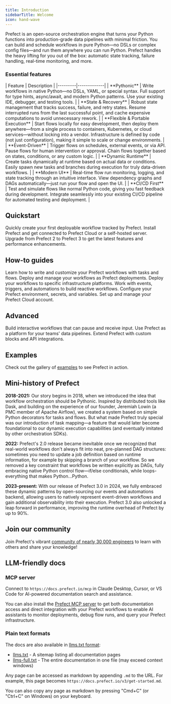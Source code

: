 ```yaml
---
title: Introduction
sidebarTitle: Welcome
icon: hand-wave
---
```

Prefect is an open-source orchestration engine that turns your Python functions into production-grade data pipelines with minimal friction. You can build and schedule workflows in pure Python—no DSLs or complex config files—and run them anywhere you can run Python. Prefect handles the heavy lifting for you out of the box: automatic state tracking, failure handling, real-time monitoring, and more.


### Essential features
<div className="t-full-width">
| Feature | Description |
|---------|-------------|
| **Pythonic** | Write workflows in native Python—no DSLs, YAML, or special syntax. Full support for type hints, async/await, and modern Python patterns. Use your existing IDE, debugger, and testing tools. |
| **State & Recovery** | Robust state management that tracks success, failure, and retry states. Resume interrupted runs from the last successful point, and cache expensive computations to avoid unnecessary rework. |
| **Flexible & Portable Execution** | Start flows locally for easy development, then deploy them anywhere—from a single process to containers, Kubernetes, or cloud services—without locking into a vendor. Infrastructure is defined by code (not just configuration), making it simple to scale or change environments. |
| **Event-Driven** | Trigger flows on schedules, external events, or via API. Pause flows for human intervention or approval. Chain flows together based on states, conditions, or any custom logic. |
| **Dynamic Runtime** | Create tasks dynamically at runtime based on actual data or conditions. Easily spawn new tasks and branches during execution for truly data-driven workflows. |
| **Modern UI** | Real-time flow run monitoring, logging, and state tracking through an intuitive interface. View dependency graphs and DAGs automatically—just run your flow and open the UI. |
| **CI/CD First** | Test and simulate flows like normal Python code, giving you fast feedback during development. Integrate seamlessly into your existing CI/CD pipeline for automated testing and deployment. |
</div>

## Quickstart

<CardGroup cols={3}>
  <Card title="Quickstart" icon="rocket" href="/v3/get-started/quickstart">
    Quickly create your first deployable workflow tracked by Prefect.
  </Card>
  <Card title="Install Prefect" icon="download" href="/v3/get-started/install">
    Install Prefect and get connected to Prefect Cloud or a self-hosted server.
  </Card>
  <Card title="Upgrade to Prefect 3" icon="sparkles" href="/v3/how-to-guides/migrate/upgrade-to-prefect-3">
    Upgrade from Prefect 2 to Prefect 3 to get the latest features and performance enhancements.
  </Card>
</CardGroup>

## How-to guides

<CardGroup cols={3}>
  <Card title="Build workflows" icon="code" href="/v3/how-to-guides/workflows/write-and-run">
    Learn how to write and customize your Prefect workflows with tasks and flows.
  </Card>
  <Card title="Deploy workflows" icon="rocket" href="/v3/how-to-guides/deployments/create-deployments">
    Deploy and manage your workflows as Prefect deployments.
  </Card>
  <Card title="Configure infrastructure" icon="city" href="/v3/how-to-guides/deployment_infra/managed">
    Deploy your workflows to specific infrastructure platforms.
  </Card>
  <Card title="Set up automations" icon="robot" href="/v3/how-to-guides/automations/creating-automations">
    Work with events, triggers, and automations to build reactive workflows.
  </Card>
  <Card title="Configure Prefect" icon="gears" href="/v3/how-to-guides/configuration/manage-settings">
    Configure your Prefect environment, secrets, and variables.
  </Card>
  <Card title="Use Prefect Cloud" icon="cloud" href="/v3/how-to-guides/cloud/connect-to-cloud">
    Set up and manage your Prefect Cloud account.
  </Card>
</CardGroup>


## Advanced

<CardGroup cols={3}>
  <Card title="Interactive workflows" icon="terminal" href="/v3/advanced/interactive">
    Build interactive workflows that can pause and receive input.
  </Card>
  <Card title="Platform engineering" icon="building" href="/v3/advanced/infrastructure-as-code">
    Use Prefect as a platform for your teams' data pipelines.
  </Card>
  <Card title="Extend Prefect" icon="puzzle-piece" href="/v3/advanced/api-client">
    Extend Prefect with custom blocks and API integrations.
  </Card>
</CardGroup>


## Examples

Check out the gallery of [examples](/v3/examples/index) to see Prefect in action.

## Mini-history of Prefect

**2018-2021:** Our story begins in 2018, when we introduced the idea that workflow orchestration should be Pythonic.
Inspired by distributed tools like Dask, and building on the experience of our founder, Jeremiah Lowin (a PMC member of Apache Airflow), we created a system based on simple Python decorators for tasks and flows.
But what made Prefect truly special was our introduction of task mapping—a feature that would later become foundational to our dynamic execution capabilities (and eventually imitated by other orchestration SDKs).


**2022:** Prefect's 2.0 release became inevitable once we recognized that real-world workflows don't always fit into neat, pre-planned DAG structures: sometimes you need to update a job definition based on runtime information, for example by skipping a branch of your workflow.
So we removed a key constraint that workflows be written explicitly as DAGs, fully embracing native Python control flow—if/else conditionals, while loops-everything that makes Python…Python.


**2023-present:** With our release of Prefect 3.0 in 2024, we fully embraced these dynamic patterns by open-sourcing our events and automations backend, allowing users to natively represent event-driven workflows and gain additional observability into their execution.
Prefect 3.0 also unlocked a leap forward in performance, improving the runtime overhead of Prefect by up to 90%.


## Join our community

Join Prefect's vibrant [community of nearly 30,000 engineers](/contribute/index/) to learn with others and share your knowledge!

## LLM-friendly docs

### MCP server

Connect to `https://docs.prefect.io/mcp` in Claude Desktop, Cursor, or VS Code for AI-powered documentation search and assistance.

You can also install the [Prefect MCP server](/v3/how-to-guides/ai/use-prefect-mcp-server) to get both documentation access and direct integration with your Prefect workflows to enable AI assistants to monitor deployments, debug flow runs, and query your Prefect infrastructure.

### Plain text formats

The docs are also available in [llms.txt format](https://llmstxt.org/):
* [llms.txt](https://docs.prefect.io/llms.txt) - A sitemap listing all documentation pages
* [llms-full.txt](https://docs.prefect.io/llms-full.txt) - The entire documentation in one file (may exceed context windows)

Any page can be accessed as markdown by appending `.md` to the URL. For example, this page becomes `https://docs.prefect.io/v3/get-started.md`.

You can also copy any page as markdown by pressing "Cmd+C" (or "Ctrl+C" on Windows) on your keyboard.
